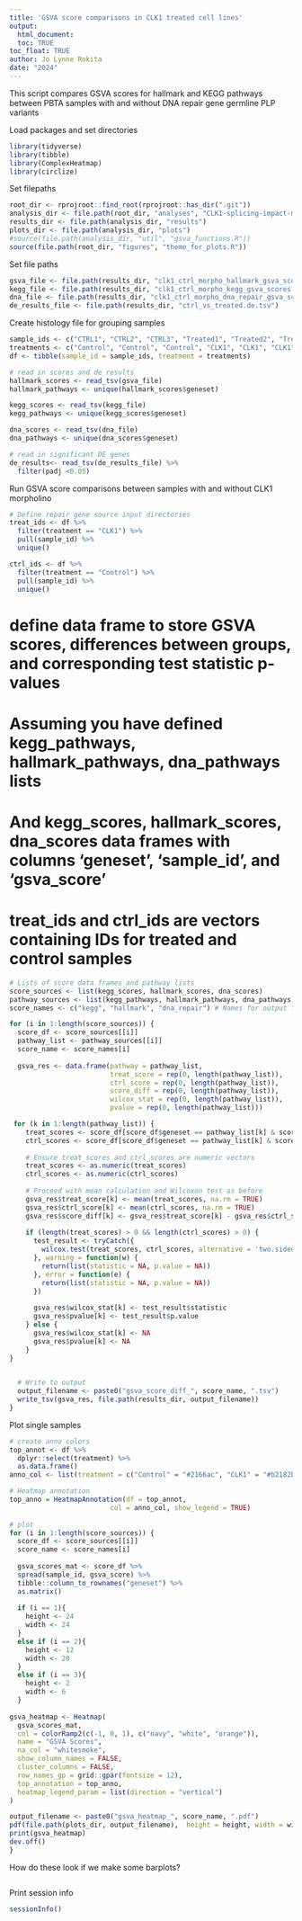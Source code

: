 ```yaml
---
title: 'GSVA score comparisons in CLK1 treated cell lines'
output: 
  html_document:
  toc: TRUE
toc_float: TRUE
author: Jo Lynne Rokita
date: "2024"
---
```


This script compares GSVA scores for hallmark and KEGG pathways between PBTA samples with and without DNA repair gene germline PLP variants

Load packages and set directories

```r
library(tidyverse)
library(tibble)
library(ComplexHeatmap)
library(circlize)
```

Set filepaths
```r
root_dir <- rprojroot::find_root(rprojroot::has_dir(".git"))
analysis_dir <- file.path(root_dir, "analyses", "CLK1-splicing-impact-morpholino")
results_dir <- file.path(analysis_dir, "results")
plots_dir <- file.path(analysis_dir, "plots")
#source(file.path(analysis_dir, "util", "gsva_functions.R"))
source(file.path(root_dir, "figures", "theme_for_plots.R"))
```

Set file paths

```r
gsva_file <- file.path(results_dir, "clk1_ctrl_morpho_hallmark_gsva_scores.tsv")
kegg_file <- file.path(results_dir, "clk1_ctrl_morpho_kegg_gsva_scores.tsv")
dna_file <- file.path(results_dir, "clk1_ctrl_morpho_dna_repair_gsva_scores.tsv")
de_results_file <- file.path(results_dir, "ctrl_vs_treated.de.tsv")
```

Create histology file for grouping samples

```r
sample_ids <- c("CTRL1", "CTRL2", "CTRL3", "Treated1", "Treated2", "Treated3")
treatments <- c("Control", "Control", "Control", "CLK1", "CLK1", "CLK1")
df <- tibble(sample_id = sample_ids, treatment = treatments)

# read in scores and de results
hallmark_scores <- read_tsv(gsva_file)
hallmark_pathways <- unique(hallmark_scores$geneset)

kegg_scores <- read_tsv(kegg_file)
kegg_pathways <- unique(kegg_scores$geneset)

dna_scores <- read_tsv(dna_file)
dna_pathways <- unique(dna_scores$geneset)

# read in significant DE genes
de_results<- read_tsv(de_results_file) %>%
  filter(padj <0.05)
```

Run GSVA score comparisons between samples with and without CLK1 morpholino

```r
# Define repair gene source input directories 
treat_ids <- df %>%
  filter(treatment == "CLK1") %>%
  pull(sample_id) %>%
  unique()

ctrl_ids <- df %>%
  filter(treatment == "Control") %>%
  pull(sample_id) %>%
  unique()
```

# define data frame to store GSVA scores, differences between groups, and corresponding test statistic p-values 
# Assuming you have defined kegg_pathways, hallmark_pathways, dna_pathways lists
# And kegg_scores, hallmark_scores, dna_scores data frames with columns 'geneset', 'sample_id', and 'gsva_score'
# treat_ids and ctrl_ids are vectors containing IDs for treated and control samples
```r
# Lists of score data frames and pathway lists
score_sources <- list(kegg_scores, hallmark_scores, dna_scores)
pathway_sources <- list(kegg_pathways, hallmark_pathways, dna_pathways)
score_names <- c("kegg", "hallmark", "dna_repair") # Names for output files

for (i in 1:length(score_sources)) {
  score_df <- score_sources[[i]]
  pathway_list <- pathway_sources[[i]]
  score_name <- score_names[i]
  
  gsva_res <- data.frame(pathway = pathway_list,
                         treat_score = rep(0, length(pathway_list)),
                         ctrl_score = rep(0, length(pathway_list)),
                         score_diff = rep(0, length(pathway_list)),
                         wilcox_stat = rep(0, length(pathway_list)),
                         pvalue = rep(0, length(pathway_list)))

 for (k in 1:length(pathway_list)) {
    treat_scores <- score_df[score_df$geneset == pathway_list[k] & score_df$sample_id %in% treat_ids, ]$gsva_score
    ctrl_scores <- score_df[score_df$geneset == pathway_list[k] & score_df$sample_id %in% ctrl_ids, ]$gsva_score
    
    # Ensure treat_scores and ctrl_scores are numeric vectors
    treat_scores <- as.numeric(treat_scores)
    ctrl_scores <- as.numeric(ctrl_scores)
    
    # Proceed with mean calculation and Wilcoxon test as before
    gsva_res$treat_score[k] <- mean(treat_scores, na.rm = TRUE)
    gsva_res$ctrl_score[k] <- mean(ctrl_scores, na.rm = TRUE)
    gsva_res$score_diff[k] <- gsva_res$treat_score[k] - gsva_res$ctrl_score[k]
    
    if (length(treat_scores) > 0 && length(ctrl_scores) > 0) {
      test_result <- tryCatch({
        wilcox.test(treat_scores, ctrl_scores, alternative = 'two.sided')
      }, warning = function(w) {
        return(list(statistic = NA, p.value = NA))
      }, error = function(e) {
        return(list(statistic = NA, p.value = NA))
      })
      
      gsva_res$wilcox_stat[k] <- test_result$statistic
      gsva_res$pvalue[k] <- test_result$p.value
    } else {
      gsva_res$wilcox_stat[k] <- NA
      gsva_res$pvalue[k] <- NA
    }
}

  
  # Write to output
  output_filename <- paste0("gsva_score_diff_", score_name, ".tsv")
  write_tsv(gsva_res, file.path(results_dir, output_filename))
}
```

Plot single samples
```r
# create anno colors
top_annot <- df %>%
  dplyr::select(treatment) %>%
  as.data.frame()
anno_col <- list(treatment = c("Control" = "#2166ac", "CLK1" = "#b2182b"))

# Heatmap annotation
top_anno = HeatmapAnnotation(df = top_annot,
                         col = anno_col, show_legend = TRUE)
 
# plot
for (i in 1:length(score_sources)) {
  score_df <- score_sources[[i]]
  score_name <- score_names[i]
  
  gsva_scores_mat <- score_df %>%
  spread(sample_id, gsva_score) %>%
  tibble::column_to_rownames("geneset") %>%
  as.matrix()
  
  if (i == 1){
    height <- 24
    width <- 24
  }
  else if (i == 2){
    height <- 12
    width <- 20
  }
  else if (i == 3){
    height <- 2
    width <- 6
  }
  
gsva_heatmap <- Heatmap(
  gsva_scores_mat,
  col = colorRamp2(c(-1, 0, 1), c("navy", "white", "orange")),
  name = "GSVA Scores",
  na_col = "whitesmoke",
  show_column_names = FALSE,
  cluster_columns = FALSE,
  row_names_gp = grid::gpar(fontsize = 12),
  top_annotation = top_anno,
  heatmap_legend_param = list(direction = "vertical")
)

output_filename <- paste0("gsva_heatmap_", score_name, ".pdf")
pdf(file.path(plots_dir, output_filename),  height = height, width = width)
print(gsva_heatmap)
dev.off()
}

```

How do these look if we make some barplots?
```r


```

Print session info
```r
sessionInfo()
```



